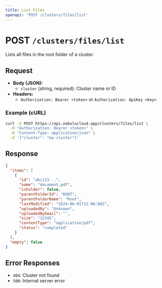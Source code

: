 ```yaml
---
title: List Files
openapi: 'POST /clusters/files/list'
---
```


# POST `/clusters/files/list`

Lists all files in the root folder of a cluster.

## Request
- **Body (JSON):**
  - `cluster` (string, required): Cluster name or ID
- **Headers:**
  - `Authorization: Bearer <token>` or `Authorization: ApiKey <key>`

### Example (cURL)
```bash
curl -X POST https://api.nebulacloud.app/clusters/files/list \
  -H "Authorization: Bearer <token>" \
  -H "Content-Type: application/json" \
  -d '{"cluster": "my-cluster"}'
```

## Response
```json
{
  "items": [
    {
      "id": "abc123...",
      "name": "document.pdf",
      "isFolder": false,
      "parentFolderId": "ROOT",
      "parentFolderName": "Root",
      "lastModified": "2024-06-01T12:00:00Z",
      "uploadedBy": "Unknown",
      "uploadedByEmail": "",
      "size": "12345",
      "contentType": "application/pdf",
      "status": "completed"
    }
  ],
  "empty": false
}
```

## Error Responses
- `404`: Cluster not found
- `500`: Internal server error 
